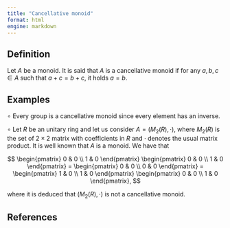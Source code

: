 ```yaml
---
title: "Cancellative monoid"
format: html
engine: markdown
---
```


<!-- Definición de Num. Sem. -->

## Definition

Let $A$ be a monoid. It is said that $A$ is a cancellative monoid if for any $a, b, c \in A$ such that $a + c = b + c$, it holds $a = b$.

## Examples

$\circ$ Every group is a cancellative monoid since every element has an inverse.

$\circ$ Let $R$ be an unitary ring and let us consider $A = (M_2(R), \cdot)$, where $M_2(R)$ is the set of $2 \times 2$ matrix with coefficients in $R$ and $\cdot$ denotes the usual matrix product. It is well known that $A$ is a monoid. We have that

$$
\begin{pmatrix}
  0 & 0 \\
  1 & 0
\end{pmatrix}
\begin{pmatrix}
  0 & 0 \\
  1 & 0
\end{pmatrix}
=
\begin{pmatrix}
  0 & 0 \\
  0 & 0
\end{pmatrix}
= \begin{pmatrix}
  1 & 0 \\
  1 & 0
\end{pmatrix}
\begin{pmatrix}
  0 & 0 \\
  1 & 0
\end{pmatrix},
$$

where it is deduced that $(M_2(R), \cdot)$ is not a cancellative monoid.

## References

